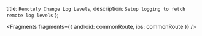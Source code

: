   title: `Remotely Change Log Levels`,
  description: `Setup logging to fetch remote log levels`
};


<Fragments
  fragments={{
    android: commonRoute,
    ios: commonRoute
  }}
/>
